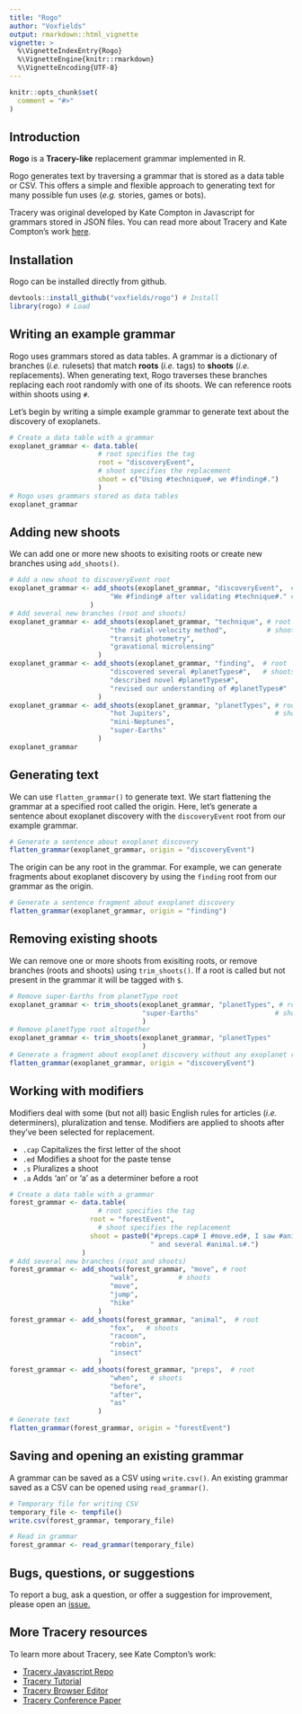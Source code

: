 ```yaml
---
title: "Rogo"
author: "Voxfields"
output: rmarkdown::html_vignette
vignette: >
  %\VignetteIndexEntry{Rogo}
  %\VignetteEngine{knitr::rmarkdown}
  %\VignetteEncoding{UTF-8}
---
```


```r
knitr::opts_chunk$set(
  comment = "#>"
)
```

## Introduction

**Rogo** is a **Tracery-like** replacement grammar implemented in R. 

Rogo generates text by traversing a grammar that is stored as a data table or CSV. This offers a simple and flexible approach to generating text for many possible fun uses (*e.g.* stories, games or bots).

Tracery was original developed by Kate Compton in Javascript for grammars stored in JSON files. You can read more about Tracery and Kate Compton's work [here](https://www.tracery.io).

## Installation

Rogo can be installed directly from github.

```r
devtools::install_github("voxfields/rogo") # Install
library(rogo) # Load
```

## Writing an example grammar

Rogo uses grammars stored as data tables. A grammar is a dictionary of branches (*i.e.* rulesets) that match **roots** (*i.e.* tags) to **shoots** (*i.e.* replacements). When generating text, Rogo traverses these branches replacing each root randomly with one of its shoots. We can reference roots within shoots using `#`. 

Let's begin by writing a simple example grammar to generate text about the discovery of exoplanets. 

```r
# Create a data table with a grammar
exoplanet_grammar <- data.table(
                      # root specifies the tag
                      root = "discoveryEvent", 
                      # shoot specifies the replacement
                      shoot = c("Using #technique#, we #finding#.")
                      )
# Rogo uses grammars stored as data tables
exoplanet_grammar
```

## Adding new shoots

We can add one or more new shoots to exisiting roots or create new branches using `add_shoots()`. 

```r
# Add a new shoot to discoveryEvent root
exoplanet_grammar <- add_shoots(exoplanet_grammar, "discoveryEvent",  # root
                         "We #finding# after validating #technique#." # shoot
                    )
# Add several new branches (root and shoots)
exoplanet_grammar <- add_shoots(exoplanet_grammar, "technique", # root
                         "the radial-velocity method",          # shoots
                         "transit photometry", 
                         "gravational microlensing"
                      )
exoplanet_grammar <- add_shoots(exoplanet_grammar, "finding",  # root
                         "discovered several #planetTypes#",   # shoots
                         "described novel #planetTypes#", 
                         "revised our understanding of #planetTypes#"
                      )
exoplanet_grammar <- add_shoots(exoplanet_grammar, "planetTypes", # root
                         "hot Jupiters",                          # shoots
                         "mini-Neptunes", 
                         "super-Earths"
                      )
exoplanet_grammar
```

## Generating text

We can use `flatten_grammar()` to generate text. We start flattening the grammar at a specified root called the origin. Here, let's generate a sentence about exoplanet discovery with the `discoveryEvent` root from our example grammar.

```r
# Generate a sentence about exoplanet discovery
flatten_grammar(exoplanet_grammar, origin = "discoveryEvent")
```

The origin can be any root in the grammar. For example, we can generate fragments about exoplanet discovery by using the `finding` root from our grammar as the origin.

```r
# Generate a sentence fragment about exoplanet discovery
flatten_grammar(exoplanet_grammar, origin = "finding")
```

## Removing existing shoots

We can remove one or more shoots from exisiting roots, or remove branches (roots and shoots) using `trim_shoots()`. If a root is called but not present in the grammar it will be tagged with `$`.

```r
# Remove super-Earths from planetType root
exoplanet_grammar <- trim_shoots(exoplanet_grammar, "planetTypes", # root
                                 "super-Earths"                   # shoot
                                 )
# Remove planetType root altogether 
exoplanet_grammar <- trim_shoots(exoplanet_grammar, "planetTypes"
                                 )
# Generate a fragment about exoplanet discovery without any exoplanet root
flatten_grammar(exoplanet_grammar, origin = "discoveryEvent")
```

## Working with modifiers

Modifiers deal with some (but not all) basic English rules for articles (*i.e.* determiners), pluralization and tense. Modifiers are applied to shoots after they've been selected for replacement.

* `.cap` Capitalizes the first letter of the shoot
* `.ed` Modifies a shoot for the paste tense
* `.s` Pluralizes a shoot
* `.a` Adds 'an' or 'a' as a determiner before a root

```r
# Create a data table with a grammar
forest_grammar <- data.table(
                      # root specifies the tag
                    root = "forestEvent", 
                      # shoot specifies the replacement
                    shoot = paste0("#preps.cap# I #move.ed#, I saw #animal.a#",
                                   " and several #animal.s#.")
                  )
# Add several new branches (root and shoots)
forest_grammar <- add_shoots(forest_grammar, "move", # root
                         "walk",          # shoots
                         "move", 
                         "jump",
                         "hike"
                      )
forest_grammar <- add_shoots(forest_grammar, "animal",  # root
                         "fox",   # shoots
                         "racoon", 
                         "robin",
                         "insect"
                      )
forest_grammar <- add_shoots(forest_grammar, "preps",  # root
                         "when",   # shoots
                         "before", 
                         "after",
                         "as"
                      )
# Generate text
flatten_grammar(forest_grammar, origin = "forestEvent")
```

## Saving and opening an existing grammar

A grammar can be saved as a CSV using `write.csv()`. An existing grammar saved as a CSV can be opened using `read_grammar()`.

```r
# Temporary file for writing CSV 
temporary_file <- tempfile()
write.csv(forest_grammar, temporary_file)

# Read in grammar
forest_grammar <- read_grammar(temporary_file)
```

## Bugs, questions, or suggestions 

To report a bug, ask a question, or offer a suggestion for improvement, please open an [issue.](https://github.com/voxfields/rogo/issues)

## More Tracery resources

To learn more about Tracery, see Kate Compton's work:

* [Tracery Javascript Repo](https://github.com/galaxykate/tracery/tree/tracery2)
* [Tracery Tutorial](http://www.crystalcodepalace.com/traceryTut.html)
* [Tracery Browser Editor](http://tracery.io/editor/)
* [Tracery Conference Paper](https://link.springer.com/chapter/10.1007/978-3-319-27036-4_14)

